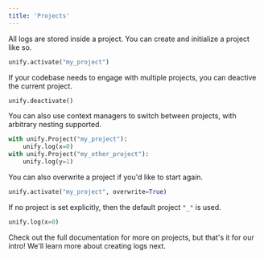 ```yaml
---
title: 'Projects'
---
```


All logs are stored inside a project. You can create and initialize a project like so.

```python
unify.activate("my_project")
```

If your codebase needs to engage with multiple projects, you can deactive the current project.

```python
unify.deactivate()
```

You can also use context managers to switch between projects, with arbitrary nesting supported.

```python
with unify.Project("my_project"):
    unify.log(x=0)
with unify.Project("my_other_project"):
    unify.log(y=1)
```

You can also overwrite a project if you'd like to start again.

```python
unify.activate("my_project", overwrite=True)
```

If no project is set explicitly, then the default project `"_"` is used.

```python
unify.log(x=0)
```

Check out the full documentation for more on projects, but that's it for our intro!
We'll learn more about creating logs next.